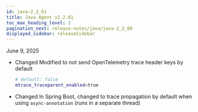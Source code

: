 ```yaml
---
id: java-2_2_61
title: Java Agent v2.2.61
toc_max_heading_level: 2
pagination_next: release-notes/java/java-2_2_60
displayed_sidebar: releaseSidebar
---
```


June 9, 2025

- <Status priority='1'>Changed</Status> Modified to not send OpenTelemetry trace header keys by default

    ```bash
    # default: false
    mtrace_traceparent_enabled=true
    ```

- <Status priority='1'>Changed</Status> In Spring Boot, changed to trace propagation by default when using `async-annotation` (runs in a separate thread)


<DownloadJava ver="2.2.61" />
